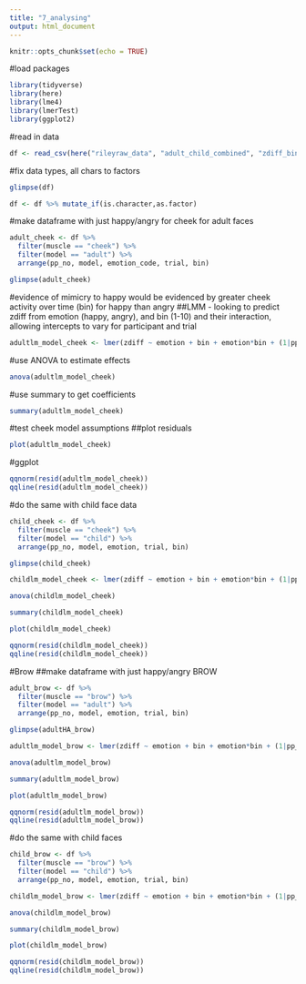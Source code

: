 ```yaml
---
title: "7_analysing"
output: html_document
---
```


```r
knitr::opts_chunk$set(echo = TRUE)
```

#load packages

```r
library(tidyverse)
library(here)
library(lme4)
library(lmerTest)
library(ggplot2)
```
#read in data

```r
df <- read_csv(here("rileyraw_data", "adult_child_combined", "zdiff_binscreened.csv"))
```

#fix data types, all chars to factors
```r
glimpse(df)

df <- df %>% mutate_if(is.character,as.factor)

```

#make dataframe with just happy/angry for cheek for adult faces 
```r

adult_cheek <- df %>%
  filter(muscle == "cheek") %>%
  filter(model == "adult") %>%
  arrange(pp_no, model, emotion_code, trial, bin)

glimpse(adult_cheek)


```

#evidence of mimicry to happy would be evidenced by greater cheek activity over time (bin) for happy than angry
##LMM - looking to predict zdiff from emotion (happy, angry), and bin (1-10) and their interaction, allowing intercepts to vary for participant and trial 
```r
adultlm_model_cheek <- lmer(zdiff ~ emotion + bin + emotion*bin + (1|pp_no) + (1|trial), data = adult_cheek, REML = FALSE)
```

#use ANOVA to estimate effects 
```r
anova(adultlm_model_cheek)

```
#use summary to get coefficients 
```r
summary(adultlm_model_cheek)

```
#test cheek model assumptions
##plot residuals 
```r
plot(adultlm_model_cheek)

```
#ggplot 
```r
qqnorm(resid(adultlm_model_cheek))
qqline(resid(adultlm_model_cheek))
```

#do the same with child face data
```r
child_cheek <- df %>%
  filter(muscle == "cheek") %>%
  filter(model == "child") %>%
  arrange(pp_no, model, emotion, trial, bin)

glimpse(child_cheek)
```

```r
childlm_model_cheek <- lmer(zdiff ~ emotion + bin + emotion*bin + (1|pp_no) + (1|trial), data = child_cheek, REML = FALSE)
```

```r
anova(childlm_model_cheek)
```

```r
summary(childlm_model_cheek)
```

```r
plot(childlm_model_cheek)
```

```r
qqnorm(resid(childlm_model_cheek))
qqline(resid(childlm_model_cheek))
```

#Brow
##make dataframe with just happy/angry BROW
```r
adult_brow <- df %>%
  filter(muscle == "brow") %>%
  filter(model == "adult") %>%
  arrange(pp_no, model, emotion, trial, bin)

glimpse(adultHA_brow)
```
```r
adultlm_model_brow <- lmer(zdiff ~ emotion + bin + emotion*bin + (1|pp_no) + (1|trial), data = adult_brow, REML = FALSE)
```

```r
anova(adultlm_model_brow)
```

```r
summary(adultlm_model_brow)
```
```r
plot(adultlm_model_brow)
```
```r
qqnorm(resid(adultlm_model_brow))
qqline(resid(adultlm_model_brow))
```

#do the same with child faces 
```r
child_brow <- df %>%
  filter(muscle == "brow") %>%
  filter(model == "child") %>%
  arrange(pp_no, model, emotion, trial, bin)
```

```r
childlm_model_brow <- lmer(zdiff ~ emotion + bin + emotion*bin + (1|pp_no) + (1|trial), data = child_brow, REML = FALSE)
```

```r
anova(childlm_model_brow)
```
```r
summary(childlm_model_brow)
```

```r
plot(childlm_model_brow)
```

```r
qqnorm(resid(childlm_model_brow))
qqline(resid(childlm_model_brow))
```

